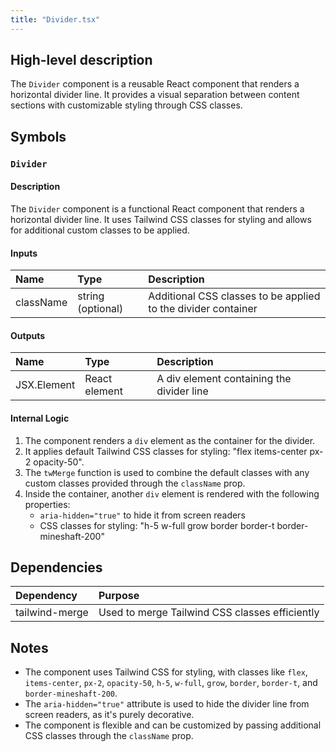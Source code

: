 ```yaml
---
title: "Divider.tsx"
---
```


## High-level description
The `Divider` component is a reusable React component that renders a horizontal divider line. It provides a visual separation between content sections with customizable styling through CSS classes.

## Symbols

### `Divider`
#### Description
The `Divider` component is a functional React component that renders a horizontal divider line. It uses Tailwind CSS classes for styling and allows for additional custom classes to be applied.

#### Inputs
| Name | Type | Description |
|:-----|:-----|:------------|
| className | string (optional) | Additional CSS classes to be applied to the divider container |

#### Outputs
| Name | Type | Description |
|:-----|:-----|:------------|
| JSX.Element | React element | A div element containing the divider line |

#### Internal Logic
1. The component renders a `div` element as the container for the divider.
2. It applies default Tailwind CSS classes for styling: "flex items-center px-2 opacity-50".
3. The `twMerge` function is used to combine the default classes with any custom classes provided through the `className` prop.
4. Inside the container, another `div` element is rendered with the following properties:
   - `aria-hidden="true"` to hide it from screen readers
   - CSS classes for styling: "h-5 w-full grow border border-t border-mineshaft-200"

## Dependencies
| Dependency | Purpose |
|:-----------|:--------|
| tailwind-merge | Used to merge Tailwind CSS classes efficiently |

## Notes
- The component uses Tailwind CSS for styling, with classes like `flex`, `items-center`, `px-2`, `opacity-50`, `h-5`, `w-full`, `grow`, `border`, `border-t`, and `border-mineshaft-200`.
- The `aria-hidden="true"` attribute is used to hide the divider line from screen readers, as it's purely decorative.
- The component is flexible and can be customized by passing additional CSS classes through the `className` prop.